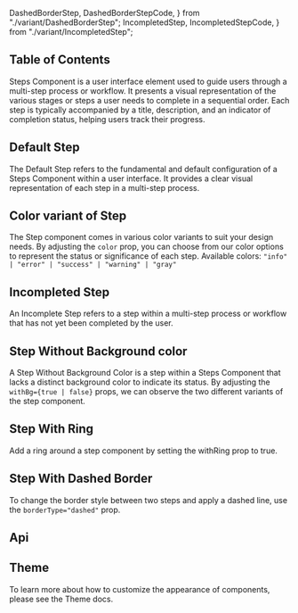   DashedBorderStep,
  DashedBorderStepCode,
} from "./variant/DashedBorderStep";
  IncompletedStep,
  IncompletedStepCode,
} from "./variant/IncompletedStep";


## Table of Contents

Steps Component is a user interface element used to guide users through a multi-step process or workflow. It presents a visual representation of the various stages or steps a user needs to complete in a sequential order. Each step is typically accompanied by a title, description, and an indicator of completion status, helping users track their progress.

## Default Step

The Default Step refers to the fundamental and default configuration of a Steps Component within a user interface. It provides a clear visual representation of each step in a multi-step process.

<CodePreview github="Step" code={DefaultStepCode}>
  <DefaultStep />
</CodePreview>

## Color variant of Step

The Step component comes in various color variants to suit your design needs. By adjusting the `color` prop, you can choose from our color options to represent the status or significance of each step. Available colors: `"info" | "error" | "success" | "warning" | "gray"`

<CodePreview github="Step" code={ColorsOfStepCode}>
  <ColorsOfStep />
</CodePreview>

## Incompleted Step

An Incomplete Step refers to a step within a multi-step process or workflow that has not yet been completed by the user.

<CodePreview github="Step" code={IncompletedStepCode}>
  <IncompletedStep />
</CodePreview>

## Step Without Background color

A Step Without Background Color is a step within a Steps Component that lacks a distinct background color to indicate its status. By adjusting the `withBg={true | false}` props, we can observe the two different variants of the step component.

<CodePreview github="Step" code={StepWithoutBgCode}>
  <StepWithoutBg />
</CodePreview>

## Step With Ring

Add a ring around a step component by setting the withRing prop to true.

<CodePreview github="Step" code={StepWithRingCode}>
  <StepWithRing />
</CodePreview>

## Step With Dashed Border

To change the border style between two steps and apply a dashed line, use the `borderType="dashed"` prop.

<CodePreview github="Step" code={DashedBorderStepCode}>
  <DashedBorderStep />
</CodePreview>

## Api

<ComponentApi data={stepApiData} />

## Theme

To learn more about how to customize the appearance of components, please see the Theme docs.

<CssThemePreview code={useTheme().theme.stepper} />
